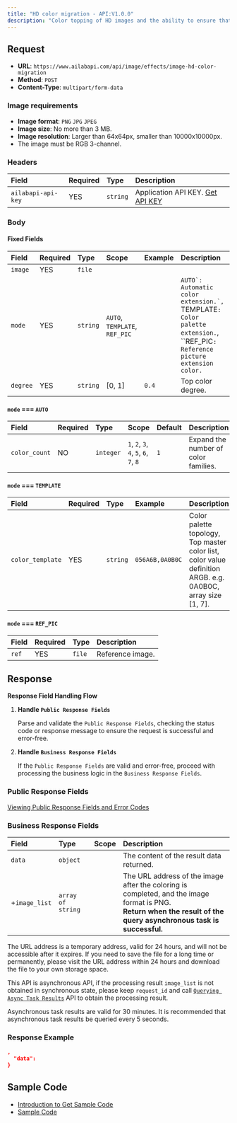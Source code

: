 ```yaml
---
title: "HD color migration - API:V1.0.0"
description: "Color topping of HD images and the ability to ensure that the color of the portrait portion does not change."
---
```



<apiOfflineNotice />

## Request

- **URL**: `https://www.ailabapi.com/api/image/effects/image-hd-color-migration`
- **Method**: `POST`
- **Content-Type**: `multipart/form-data`

### Image requirements

- **Image format**: `PNG` `JPG` `JPEG`
- **Image size**: No more than 3 MB.
- **Image resolution**: Larger than 64x64px, smaller than 10000x10000px.
- The image must be RGB 3-channel.

### Headers

| Field              | Required | Type     | Description                                        |
|:-------------------|:---------|:---------|:---------------------------------------------------|
| `ailabapi-api-key` | YES      | `string` | Application API KEY. [Get API KEY](/doc/get-api-key) |

### Body

#### Fixed Fields

| Field    | Required | Type     | Scope                                                  | Example | Description                                                                                                                                                            |
|:---------|:---------|:---------|:-------------------------------------------------------|:--------|:-----------------------------------------------------------------------------------------------------------------------------------------------------------------------|
| `image`  | YES      | `file`   |                                                        |         |                                                                                                                                                                        |
| `mode`   | YES      | `string` | ``AUTO``, ``TEMPLATE``, ``REF_PIC`` |         | ``AUTO`: Automatic color extension.`, ``TEMPLATE`: Color palette extension.`, ``REF_PIC`: Reference picture extension color.` |
| `degree` | YES      | `string` | [0, 1]                                                 | `0.4`   | Top color degree.                                                                                                                                                      |

#### `mode` === `AUTO`

| Field         | Required | Type      | Scope                                                                                                   | Default | Description                          |
|:--------------|:---------|:----------|:--------------------------------------------------------------------------------------------------------|:--------|:-------------------------------------|
| `color_count` | NO       | `integer` | ``1``, ``2``, ``3``, ``4``, ``5``, ``6``, ``7``, ``8`` | `1`     | Expand the number of color families. |

#### `mode` === `TEMPLATE`

| Field            | Required | Type     | Example         | Description                                                                                                 |
|:-----------------|:---------|:---------|:----------------|:------------------------------------------------------------------------------------------------------------|
| `color_template` | YES      | `string` | `056A6B,0A0B0C` | Color palette topology, Top master color list, color value definition ARGB. e.g. 0A0B0C, array size [1, 7]. |

#### `mode` === `REF_PIC`

| Field | Required | Type   | Description      |
|:------|:---------|:-------|:-----------------|
| `ref` | YES      | `file` | Reference image. |

## Response

**Response Field Handling Flow**

1. **Handle `Public Response Fields`**

   Parse and validate the `Public Response Fields`, checking the status code or response message to ensure the request is successful and error-free.

2. **Handle `Business Response Fields`**

   If the `Public Response Fields` are valid and error-free, proceed with processing the business logic in the `Business Response Fields`.

### Public Response Fields

<a href="/docs/response-description" target="_blank">Viewing Public Response Fields and Error Codes</a>

### Business Response Fields

| Field         | Type              | Scope | Description                                                                                                                                                              |
|:--------------|:------------------|:------|:-------------------------------------------------------------------------------------------------------------------------------------------------------------------------|
| `data`        | `object`          |       | The content of the result data returned.                                                                                                                                 |
| +`image_list` | `array of string` |       | The URL address of the image after the coloring is completed, and the image format is PNG. <br/>**Return when the result of the query asynchronous task is successful.** |

The URL address is a temporary address, valid for 24 hours, and will not be accessible after it expires. If you need to save the file for a long time or permanently, please visit the URL address within 24 hours and download the file to your own storage space.

This API is asynchronous API, if the processing result `image_list` is not obtained in synchronous state, please keep `request_id` and call [`Querying Async Task Results`](ai-image/async-task-results/api) API to obtain the processing result.

Asynchronous task results are valid for 30 minutes. It is recommended that asynchronous task results be queried every 5 seconds.

### Response Example

```json
,
  "data":         
}
```

## Sample Code

- [Introduction to Get Sample Code](get-sample-code)
- [Sample Code][PostmanURL]

[PostmanURL]: https://documenter.getpostman.com/view/26387069/2s93JxqgHE#4c8a1b3e-3702-4d30-8846-bc77b48ebe3e